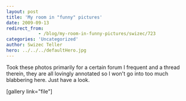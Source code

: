 ```yaml
---
layout: post
title: 'My room in "funny" pictures'
date: 2009-09-13
redirect_from: 
            - /blog/my-room-in-funny-pictures/swizec/723
categories: 'Uncategorized'
author: Swizec Teller
hero: ../../../defaultHero.jpg
---
```

Took these photos primarily for a certain forum I frequent and a thread therein, they are all lovingly annotated so I won't go into too much blabbering here. Just have a look.



\[gallery link="file"]